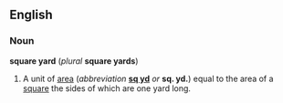==English==
===Noun===
'''square yard''' (''plural'' '''square yards''')

#A unit of [[area]] (''abbreviation'' '''[[sq yd]]''' ''or'' '''sq. yd.''') equal to the area of a [[square]] the sides of which are one yard long.

<!--
{{msg:Measurement_Units}}
-->